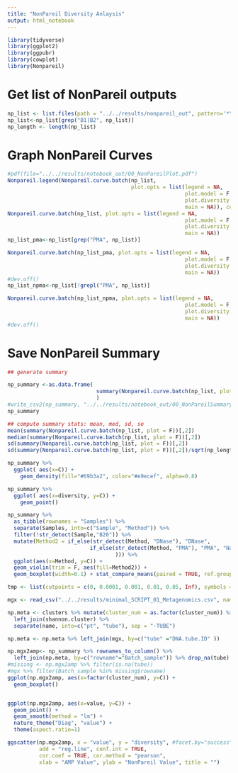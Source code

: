 ```yaml
---
title: "NonPareil Diversity Anlaysis"
output: html_notebook
---
```



```r
library(tidyverse)
library(ggplot2)
library(ggpubr)
library(cowplot)
library(Nonpareil)
```


# Get list of NonPareil outputs
```r
np_list <- list.files(path = "../../results/nonpareil_out", pattern='*\\.npo', recursive=TRUE, full.names=TRUE)
np_list<-np_list[grep("B1|B2", np_list)]
np_length <- length(np_list)
```

# Graph NonPareil Curves
```r
#pdf(file="../../results/notebook_out/00_NonPareilPlot.pdf")
Nonpareil.legend(Nonpareil.curve.batch(np_list, 
                                       plot.opts = list(legend = NA, 
                                                        plot.model = F, 
                                                        plot.diversity = F,
                                                        main = NA)), cex = 0.90)
Nonpareil.curve.batch(np_list, plot.opts = list(legend = NA, 
                                                        plot.model = F, 
                                                        plot.diversity = F,
                                                        main = NA))
np_list_pma<-np_list[grep("PMA", np_list)]

Nonpareil.curve.batch(np_list_pma, plot.opts = list(legend = NA, 
                                                        plot.model = F, 
                                                        plot.diversity = F,
                                                        main = NA))
#dev.off()
np_list_npma<-np_list[!grepl("PMA", np_list)]

Nonpareil.curve.batch(np_list_npma, plot.opts = list(legend = NA, 
                                                        plot.model = F, 
                                                        plot.diversity = F,
                                                        main = NA))
#dev.off()

```


# Save NonPareil Summary
```r
## generate summary

np_summary <-as.data.frame(
                            summary(Nonpareil.curve.batch(np_list, plot = F))
                            )
#write_csv2(np_summary, "../../results/notebook_out/00_NonPareilSummary.csv")
np_summary
```

```r
## compute summary stats: mean, med, sd, se
mean(summary(Nonpareil.curve.batch(np_list, plot = F))[,2])
median(summary(Nonpareil.curve.batch(np_list, plot = F))[,2])
sd(summary(Nonpareil.curve.batch(np_list, plot = F))[,2])
sd(summary(Nonpareil.curve.batch(np_list, plot = F))[,2])/sqrt(np_length)

```
```r
np_summary %>%
  ggplot( aes(x=C)) +
    geom_density(fill="#69b3a2", color="#e9ecef", alpha=0.8) 

np_summary %>%
  ggplot( aes(x=diversity, y=C)) +
    geom_point() 

np_summary %>% 
  as_tibble(rownames = "Samples") %>%
  separate(Samples, into=c("Sample", "Method")) %>%
  filter(!str_detect(Sample,"B20")) %>%
  mutate(Method2 = if_else(str_detect(Method, "DNase"), "DNase", 
                          if_else(str_detect(Method, "PMA"), "PMA", "Na"
                                  ))) %>%
  ggplot(aes(x=Method, y=C)) + 
  geom_violin(trim = F, aes(fill=Method2)) + 
  geom_boxplot(width=0.1) + stat_compare_means(paired = TRUE, ref.group = "NaNa", hide.ns	= T) 

tmp <- list(cutpoints = c(0, 0.0001, 0.001, 0.01, 0.05, Inf), symbols = c("****", "***", "**", "*", "ns"))
```



```r
mgx <- read_csv("../../results/minimal_SCRIPT_01_Metagenomics.csv", name_repair = "universal")[1:11]

np.meta <- clusters %>% mutate(cluster_num = as.factor(cluster_num)) %>%
  left_join(shannon.cluster) %>%
  separate(name, into=c("pt", "tube"), sep = "-TUBE")

np.meta <- np.meta %>% left_join(mgx, by=c("tube" ="DNA.tube.ID" ))

np.mgx2amp<- np_summary %>% rownames_to_column() %>%
  left_join(np.meta, by=c("rowname"="Batch_sample")) %>% drop_na(tube)
#missing <- np.mgx2amp %>% filter(is.na(tube)) 
#mgx %>% filter(Batch_sample %in% missing$rowname)
ggplot(np.mgx2amp, aes(x=factor(cluster_num), y=C)) +
  geom_boxplot()


ggplot(np.mgx2amp, aes(x=value, y=C)) +
  geom_point() + 
  geom_smooth(method = "lm") +
  nature_theme("Diag", "value") + 
  theme(aspect.ratio=1) 

ggscatter(np.mgx2amp, x = "value", y = "diversity", #facet.by="success", 
          add = "reg.line", conf.int = TRUE, 
          cor.coef = TRUE, cor.method = "pearson",
          xlab = "AMP Value", ylab = "NonPareil Value", title = "")
```


